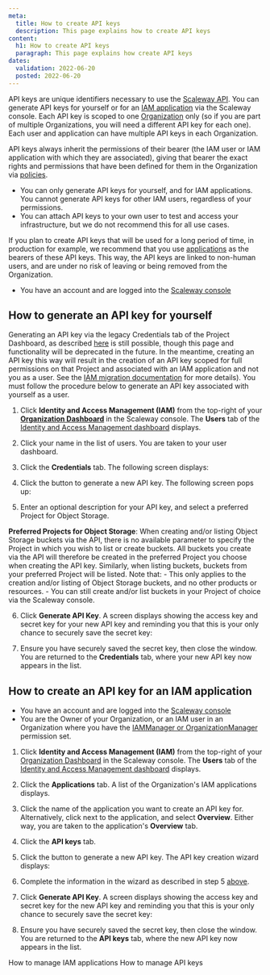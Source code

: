 ```yaml
---
meta:
  title: How to create API keys
  description: This page explains how to create API keys
content:
  h1: How to create API keys
  paragraph: This page explains how create API keys
dates:
  validation: 2022-06-20
  posted: 2022-06-20
---
```


API keys are unique identifiers necessary to use the [Scaleway API](https://developers.scaleway.com/en/). You can generate API keys for yourself or for an [IAM application](/identity-and-access-management/iam/concepts#application) via the Scaleway console. Each API key is scoped to one [Organization]((/identity-and-access-management/iam/concepts#organization)) only (so if you are part of multiple Organizations, you will need a different API key for each one). Each user and application can have multiple API keys in each Organization.

API keys always inherit the permissions of their bearer (the IAM user or IAM application with which they are associated), giving that bearer the exact rights and permissions that have been defined for them in the Organization via [policies](/identity-and-access-management/iam/concepts#policy).

<Message type="important">

  - You can only generate API keys for yourself, and for IAM applications. You cannot generate API keys for other IAM users, regardless of your permissions.
  - You can attach API keys to your own user to test and access your infrastructure, but we do not recommend this for all use cases.

</Message>

<Message type="tip">

  If you plan to create API keys that will be used for a long period of time, in production for example, we recommend that you use [applications](/concepts/#applications) as the bearers of these API keys. This way, the API keys are linked to non-human users, and are under no risk of leaving or being removed from the Organization.

</Message>

<Message type="requirement">

- You have an account and are logged into the [Scaleway console](https://console.scaleway.com)

</Message>

## How to generate an API key for yourself 

<Message type="important">

  Generating an API key via the legacy Credentials tab of the Project Dashboard, as described [here](/console/my-project/how-to/generate-api-key/) is still possible, though this page and functionality will be deprecated in the future. In the meantime, creating an API key this way will result in the creation of an API key scoped for full permissions on that Project and associated with an IAM application and not you as a user. See the [IAM migration documentation](/identity-and-access-management/iam/reference-content/migration#api-keys/) for more details). You must follow the procedure below to generate an API key associated with yourself as a user.

</Message>

1. Click **Identity and Access Management (IAM)** from the top-right of your [**Organization Dashboard**](https://console.scaleway.com/organization) in the Scaleway console. The **Users** tab of the [Identity and Access Management dashboard](https://console.scaleway.com/iam/users) displays.

  <Lightbox src="scaleway-iam-dashboard.webp" alt="" />

2. Click your name in the list of users. You are taken to your user dashboard.

3. Click the **Credentials** tab. The following screen displays:

  <Lightbox src="scaleway-user-credentials.webp" alt="" />

4. Click the <Icon name="plus" /> button to generate a new API key. The following screen pops up:

  <Lightbox src="scaleway-generate-api-key.webp" alt="" />

5. Enter an optional description for your API key, and select a preferred Project for Object Storage.

  <Message type="note">

  **Preferred Projects for Object Storage**: When creating and/or listing Object Storage buckets via the API, there is no available parameter to specify the Project in which you wish to list or create buckets. All buckets you create via the API will therefore be created in the preferred Project you choose when creating the API key. Similarly, when listing buckets, buckets from your preferred Project will be listed.
  Note that:
    - This only applies to the creation and/or listing of Object Storage buckets, and no other products or resources.
    - You can still create and/or list buckets in your Project of choice via the Scaleway console.
  
  </Message>

6. Click **Generate API Key**. A screen displays showing the access key and secret key for your new API key and reminding you that this is your only chance to securely save the secret key:

  <Lightbox src="scaleway-generated-api-key.webp" alt="" /> 

7. Ensure you have securely saved the secret key, then close the window. You are returned to the **Credentials** tab, where your new API key now appears in the list.

## How to create an API key for an IAM application

<Message type="requirement">

  - You have an account and are logged into the [Scaleway console](https://console.scaleway.com)
  - You are the Owner of your Organization, or an IAM user in an Organization where you have the [IAMManager or OrganizationManager](/identity-and-access-management/iam/how-to/manage-users#how-to-view-and-delete-user-api-keys) permission set. 

</Message>

1. Click **Identity and Access Management (IAM)** from the top-right of your [Organization Dashboard](https://console.scaleway.com/organization) in the Scaleway console. The **Users** tab of the [Identity and Access Management dashboard](https://console.scaleway.com/iam/applications) displays.

  <Lightbox src="scaleway-iam-dashboard.webp" alt="" />

2. Click the **Applications** tab. A list of the Organization's IAM applications displays.

3. Click the name of the application you want to create an API key for. Alternatively, click <Icon name="more" /> next to the application, and select **Overview**. Either way, you are taken to the application's **Overview** tab.

4. Click the **API keys** tab.

5. Click the <Icon name="plus" /> button to generate a new API key. The API key creation wizard displays:

  <Lightbox src="scaleway-generate-api-key.webp" alt="" />

6. Complete the information in the wizard as described in step 5 [above](#how-to-generate-an-api-key-for-yourself).

7. Click **Generate API Key**. A screen displays showing the access key and secret key for the new API key and reminding you that this is your only chance to securely save the secret key:

  <Lightbox src="scaleway-generated-api-key.webp" alt="" /> 

8. Ensure you have securely saved the secret key, then close the window. You are returned to the **API keys** tab, where the new API key now appears in the list.

<Navigation title="See Also">
  <PreviousButton to="/identity-and-access-management/iam/how-to/manage-applications/">How to manage IAM applications</PreviousButton>
  <NextButton to="/identity-and-access-management/iam/how-to/manage-api-keys/">How to manage API keys</NextButton>
</Navigation>